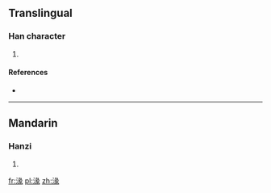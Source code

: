 ==Translingual==

===Han character===
{{Han char|rn=85|rad=水|as=09|sn=12|four=|canj=水女弓人 (EVNO)}}

# {{defn|Han|sort=水09}}

====References====
* {{Han ref|kx=0638.090|dkj=17866|dj=1045.040|hdz=31691.100|uh=6E6A|ud=28266}}

----

==Mandarin==

===Hanzi===
{{cmn-hanzi|pin=[[jiǎo]] ([[jiao3]]), [[jiù]] ([[jiu4]]), [[qiū]] ([[qiu1]]), [[suèi]] ([[suei4]])|wg=chiao<sup>3</sup>, chiu<sup>4</sup>, ch'iu<sup>1</sup>, <sup>4</sup>}}

# {{defn|Mandarin|sort=水09}}

[[fr:湪]]
[[pl:湪]]
[[zh:湪]]